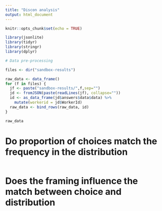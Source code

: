 ```yaml
---
title: "Discon analysis"
output: html_document
---
```


```r
knitr::opts_chunk$set(echo = TRUE)

library(jsonlite)
library(tidyr)
library(stringr)
library(dplyr)
```

```r
# Data pre-processing

files <- dir("sandbox-results")

raw_data <- data_frame()
for (f in files) {
  jf <- paste("sandbox-results/",f,sep="")
  jd <- fromJSON(paste(readLines(jf), collapse=""))
  id <- as_data_frame(jd$answers$data$data) %>%
    mutate(workerid = jd$WorkerId)
  raw_data <- bind_rows(raw_data, id)
}

raw_data
```

# Do proportion of choices match the frequency in the distribution

```r

```

# Does the framing influence the match between choice and distribution 

```r

```

